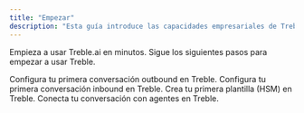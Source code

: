 ```yaml
---
title: "Empezar"
description: "Esta guía introduce las capacidades empresariales de Treble, la plataforma para desarrollar con Treble y cómo empezar a construir."
---
```


Empieza a usar Treble.ai en minutos. Sigue los siguientes pasos para empezar a usar Treble.

<CardGroup cols={2}>
    <Card 
        title="Conversación Outbound" 
        icon="square-up-right"
        href="/es/docs/intro-to-treble/outbound-convo"
    >
        Configura tu primera conversación outbound en Treble.
    </Card>
    <Card 
        title="Conversación Inbound" 
        icon="square-down-left"
        href="/es/docs/intro-to-treble/inbound-convo"
    >
        Configura tu primera conversación inbound en Treble.
    </Card>
    <Card 
        title="Crear primera plantilla (HSM)" 
        icon="square-h"
        href="/es/docs/meta/hsm-templates"
    >
        Crea tu primera plantilla (HSM) en Treble.
    </Card>
    <Card 
        title="Conectar mi conversación con agentes" 
        icon="circle-user"
        href="/es/docs/build-with-treble/blocks/agent"
    >
        Conecta tu conversación con agentes en Treble.
    </Card>
</CardGroup>
